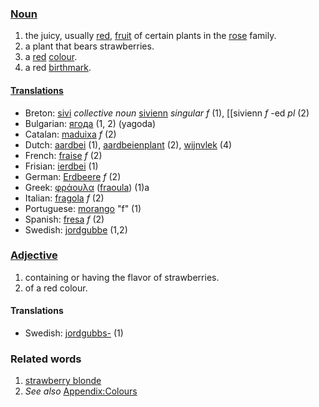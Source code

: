 ===[[Noun]]===
#the juicy, usually [[red]], [[fruit]] of certain plants in the [[rose]] family.
#a plant that bears strawberries.
#a [[red]] [[color|colour]].
#a red [[birthmark]].
====[[Translation]]s====
*Breton: [[sivi]] ''collective noun'' [[sivienn]] ''singular f'' (1), [[sivienn ''f'' -ed ''pl'' (2)
*Bulgarian: [[ягода]] (1, 2) (yagoda)
*Catalan: [[maduixa]] ''f'' (2)
*Dutch: [[aardbei]] (1), [[aardbeienplant]] (2), [[wijnvlek]] (4)
*French: [[fraise]] ''f'' (2)
*Frisian: [[ierdbei]] (1)
*German: [[Erdbeere]] ''f'' (2)
*Greek: [[φράουλα]] ([[fraoula]]) (1)a
*Italian: [[fragola]] ''f'' (2)
*Portuguese: [[morango]] "f" (1)
*Spanish: [[fresa]] ''f'' (2)
*Swedish: [[jordgubbe]] (1,2)

===[[Adjective]]===
#containing or having the flavor of strawberries.
#of a red colour.
====Translations====
*Swedish: [[jordgubbs-]] (1)

===Related words===
#[[strawberry blonde]]
#''See also'' [[Wiktionary_Appendix:Colours|Appendix:Colours]]